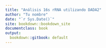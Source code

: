 ```yaml
---
title: "Análisis 16s rRNA utilizando DADA2"
author: "Tu nombre"
date: "`r Sys.Date()`"
site: bookdown::bookdown_site
documentclass: book
output:
  bookdown::gitbook: default
---
```

